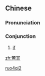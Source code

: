 ==Chinese==
{{zh-forms}}

===Pronunciation===
{{zh-pron
|m=ruòqí
|cat=con
}}

===Conjunction===
{{zh-con}}

# {{lb|zh|archaic}} [[if]]

[[Category:Mandarin archaic terms|ruo4qi2]]

[[zh:若其]]